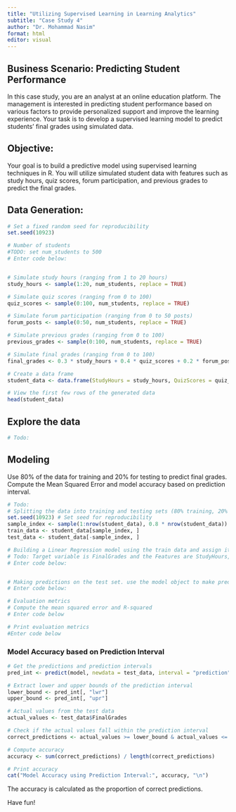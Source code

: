 ```yaml
---
title: "Utilizing Supervised Learning in Learning Analytics"
subtitle: "Case Study 4"
author: "Dr. Mohammad Nasim"
format: html
editor: visual
---
```


## **Business Scenario: Predicting Student Performance**

In this case study, you are an analyst at an online education platform. The management is interested in predicting student performance based on various factors to provide personalized support and improve the learning experience. Your task is to develop a supervised learning model to predict students' final grades using simulated data.

## Objective:

Your goal is to build a predictive model using supervised learning techniques in R. You will utilize simulated student data with features such as study hours, quiz scores, forum participation, and previous grades to predict the final grades.

## Data Generation:

```r
# Set a fixed random seed for reproducibility
set.seed(10923)

# Number of students
#TODO: set num_students to 500
# Enter code below:


# Simulate study hours (ranging from 1 to 20 hours)
study_hours <- sample(1:20, num_students, replace = TRUE)

# Simulate quiz scores (ranging from 0 to 100)
quiz_scores <- sample(0:100, num_students, replace = TRUE)

# Simulate forum participation (ranging from 0 to 50 posts)
forum_posts <- sample(0:50, num_students, replace = TRUE)

# Simulate previous grades (ranging from 0 to 100)
previous_grades <- sample(0:100, num_students, replace = TRUE)

# Simulate final grades (ranging from 0 to 100)
final_grades <- 0.3 * study_hours + 0.4 * quiz_scores + 0.2 * forum_posts + 0.1 * previous_grades + rnorm(num_students, mean = 0, sd = 5) + 25

# Create a data frame
student_data <- data.frame(StudyHours = study_hours, QuizScores = quiz_scores, ForumPosts = forum_posts, PreviousGrades = previous_grades, FinalGrades = final_grades)

# View the first few rows of the generated data
head(student_data)
```

## Explore the data

```r
# Todo:
```

## Modeling

Use 80% of the data for training and 20% for testing to predict final grades. Compute the Mean Squared Error and model accuracy based on prediction interval.

```r
# Todo:
# Splitting the data into training and testing sets (80% training, 20% testing)
set.seed(10923) # Set seed for reproducibility
sample_index <- sample(1:nrow(student_data), 0.8 * nrow(student_data))
train_data <- student_data[sample_index, ]
test_data <- student_data[-sample_index, ]

# Building a Linear Regression model using the train data and assign it to an object # called model.
# Todo: Target variable is FinalGrades and the Features are StudyHours, QuizScores, # ForumPosts, and PreviousGrades
# Enter code below:


# Making predictions on the test set. use the model object to make prediction.
# Enter code below:

# Evaluation metrics
# Compute the mean squared error and R-squared
# Enter code below

# Print evaluation metrics
#Enter code below
```

### Model Accuracy based on Prediction Interval

```r
# Get the predictions and prediction intervals
pred_int <- predict(model, newdata = test_data, interval = "prediction")

# Extract lower and upper bounds of the prediction interval
lower_bound <- pred_int[, "lwr"]
upper_bound <- pred_int[, "upr"]

# Actual values from the test data
actual_values <- test_data$FinalGrades

# Check if the actual values fall within the prediction interval
correct_predictions <- actual_values >= lower_bound & actual_values <= upper_bound

# Compute accuracy
accuracy <- sum(correct_predictions) / length(correct_predictions)

# Print accuracy
cat("Model Accuracy using Prediction Interval:", accuracy, "\n")
```

The accuracy is calculated as the proportion of correct predictions.

Have fun!
